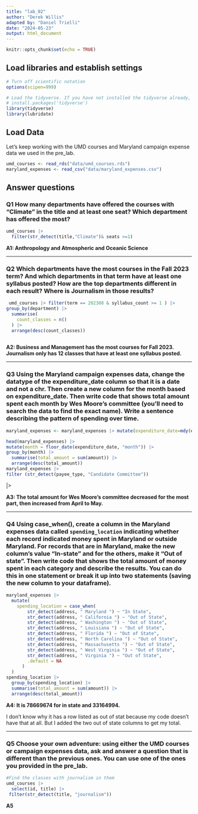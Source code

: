 ```yaml
---
title: "lab_02"
author: "Derek Willis"
adapted by: "Daniel Trielli"
date: "2024-05-23"
output: html_document
---
```


```r
knitr::opts_chunk$set(echo = TRUE)
```

## Load libraries and establish settings

```r
# Turn off scientific notation
options(scipen=999)

# Load the tidyverse. If you have not installed the tidyverse already, remove the # from the next line and run it first.  
# install.packages('tidyverse')
library(tidyverse)
library(lubridate)
```

## Load Data

Let's keep working with the UMD courses and Maryland campaign expense data we used in the pre_lab.

```r
umd_courses <- read_rds("data/umd_courses.rds")
maryland_expenses <- read_csv("data/maryland_expenses.csv")
```

## Answer questions

### **Q1** How many departments have offered the courses with "Climate" in the title and at least one seat? Which department has offered the most?

```r
umd_courses |>
  filter(str_detect(title,"Climate")& seats >=1)

```

**A1: Anthropology and Atmospheric and Oceanic Science**

------------------------------------------------------------------------

### **Q2** Which departments have the most courses in the Fall 2023 term? And which departments in that term have at least one syllabus posted? How are the top departments different in each result? Where is Journalism in those results?

```r
 umd_courses |> filter(term == 202308 & syllabus_count >= 1 ) |>
group_by(department) |>
  summarise(
    count_classes = n()
  ) |>
  arrange(desc(count_classes))
 

```

**A2: Business and Management has the most courses for Fall 2023. Journalism only has 12 classes that have at least one syllabus posted.**

------------------------------------------------------------------------

### **Q3** Using the Maryland campaign expenses data, change the datatype of the expenditure_date column so that it is a date and not a chr. Then create a new column for the month based on expenditure_date. Then write code that shows total amount spent each month by Wes Moore's committee (you'll need to search the data to find the exact name). Write a sentence describing the pattern of spending over time.

```r
maryland_expenses <- maryland_expenses |> mutate(expenditure_date=mdy(expenditure_date))

head(maryland_expenses) |>
mutate(month = floor_date(expenditure_date, "month")) |>
group_by(month) |>
  summarise(total_amount = sum(amount)) |>
  arrange(desc(total_amount))
maryland_expenses |>
filter (str_detect(payee_type, "Candidate Committee"))
```

\|\>

**A3: The total amount for Wes Moore's committee decreased for the most part, then increased from April to May.**

------------------------------------------------------------------------

### **Q4** Using case_when(), create a column in the Maryland expenses data called `spending_location` indicating whether each record indicated money spent in Maryland or outside Maryland. For records that are in Maryland, make the new column's value "In-state" and for the others, make it "Out of state". Then write code that shows the total amount of money spent in each category and describe the results. You can do this in one statement or break it up into two statements (saving the new column to your dataframe).

```r
maryland_expenses |>
  mutate(
    spending_location = case_when(
        str_detect(address, " Maryland ") ~ "In State",
        str_detect(address, " California ") ~ "Out of State",
        str_detect(address, " Washington ") ~ "Out of State",
        str_detect(address, " Louisiana ") ~ "Out of State",
        str_detect(address, " Florida ") ~ "Out of State",
        str_detect(address, " North Carolina ") ~ "Out of State",
        str_detect(address, " Massachusetts ") ~ "Out of State",
        str_detect(address, " West Virginia ") ~ "Out of State",
        str_detect(address, " Virginia ") ~ "Out of State",
        .default = NA
      )
  )
spending_location |> 
  group_by(spending_location) |>
  summarise(total_amount = sum(amount)) |>
  arrange(desc(total_amount))
```

**A4: It is 78669674 for in state and 33164994.**

I don't know why it has a row listed as out of stat because my code doesn't have that at all. But I added the two out of state columns to get my total.

------------------------------------------------------------------------

### **Q5** Choose your own adventure: using either the UMD courses or campaign expenses data, ask and answer a question that is different than the previous ones. You can use one of the ones you provided in the pre_lab.

```r
#Find the classes with journalism in them
umd_courses |>
  select(id, title) |>
 filter(str_detect(title, "journalism"))

```

**A5**
